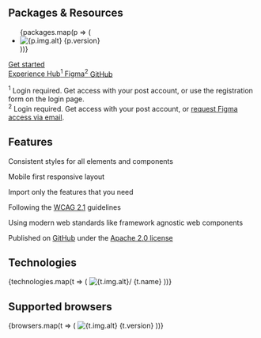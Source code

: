 
<Meta of={IntroductionStories} />

<div className="mt-56 text-center px-16">
  <h2 className="h3">Packages &amp; Resources</h2>
  <ul className="mt-32 tile-wrapper" role="list">
    {packages.map(p => (
      <li key={p.name}>
        <ti-le title={p.name} href={p.link.github.href} ariaLabel={p.link.github.ariaLabel}>
          <img src={p.img.src} alt={p.img.alt} />
          <span>{p.version}</span>
        </ti-le>
      </li>
    ))}
  </ul>
  <div className="mt-16 mb-16 d-flex gap-8 flex-wrap justify-content-center">
    <div className="mt-32 mb-16 w-full">
      <a
        className="btn btn-primary btn-lg"
        href="/?path=/docs/dfc70c3b-4726-406b-8a41-af5738c89d05--docs"
      >
        Get started
      </a>
    </div>
    <a
      href="https://www.experience-hub.ch/document/2803"
      rel="noopener"
      className="btn btn-secondary"
    >
      <span>
        Experience Hub<sup>1</sup>
      </span>
    </a>
    <a
      href="https://www.figma.com/files/1052961410179009444/project/45002065/Web"
      rel="noopener"
      className="btn btn-secondary"
    >
      <span>
        Figma<sup>2</sup>
      </span>
    </a>
    <a
      href="https://github.com/swisspost/design-system"
      rel="noopener"
      className="btn btn-secondary"
    >
      <span>GitHub</span>
    </a>
  </div>
  <p className="mb-0 fs-9"><sup>1</sup> Login required. Get access with your post account, or use the registration form on the login page.<br /><sup>2</sup> Login required. Get access with your post account, or <a href="mailto:ux@post.ch?subject=I need access to Figma&body=Hello%2C%20I%20need%20access%20to%20Figma%20%0A%E2%80%A2%20%20Project%20name%3A%20%0A%E2%80%A2%20Project%20Owner%20at%20the%20Post%20Office%20%28email%29%3A%20%0A%E2%80%A2%20Project%20Start%20Date%3A%20%0A%E2%80%A2%20Email%20address%20to%20be%20authorized%3A%20">request Figma access via email</a>.</p>
</div>

<div className="mt-56 py-56 light-section text-center">
  <h2 className="h3 mb-32">Features</h2>

  <div className="row g-0">
    <div className="col-md-4">
      <Feature icon="3194" title="Consistent">
        <p>Consistent styles for all elements and components</p>
      </Feature>
    </div>
    <div className="col-md-4">
      <Feature icon="2077" title="Responsive">
        <p>Mobile first responsive layout</p>
      </Feature>
    </div>
    <div className="col-md-4">
      <Feature icon="2097" title="Modular">
        <p>Import only the features that you need</p>
      </Feature>
    </div>
    <div className="col-md-4">
      <Feature icon="2136" title="Accessible">
        <p>Following the <a href="https://www.w3.org/TR/WCAG21/" rel="noopener">WCAG 2.1</a> guidelines</p>
      </Feature>
    </div>
    <div className="col-md-4">
      <Feature icon="2483" title="Modern">
        <p>Using modern web standards like framework agnostic web components</p>
      </Feature>
    </div>
    <div className="col-md-4">
      <Feature icon="2444" title="Open Source">
        <p>Published on <a href="https://github.com/swisspost/design-system" rel="noopener">GitHub</a> under the <a href="https://github.com/swisspost/design-system/blob/main/LICENSE" rel="noopener">Apache 2.0 license</a></p>
      </Feature>
    </div>
  </div>
</div>

<div className="mt-56 text-center">
  <h2 className="h3 mb-32">Technologies</h2>

  <div className="tile-wrapper">
    {technologies.map(t => (
      <ti-le href={t.href} key={t.name}>
        <img src={t.img.src} alt={t.img.alt}/>
        <span>{t.name}</span>
      </ti-le>
    ))}
  </div>
</div>

<div className="mt-56 py-56 text-center">
  <h2 className="h3 mb-32">Supported browsers</h2>

  <div className="tile-wrapper">
    {browsers.map(t => (
      <ti-le title={t.name} key={t.name}>
        <img src={t.img.src} alt={t.img.alt} />
        <span>{t.version}</span>
      </ti-le>
    ))}
  </div>
</div>
